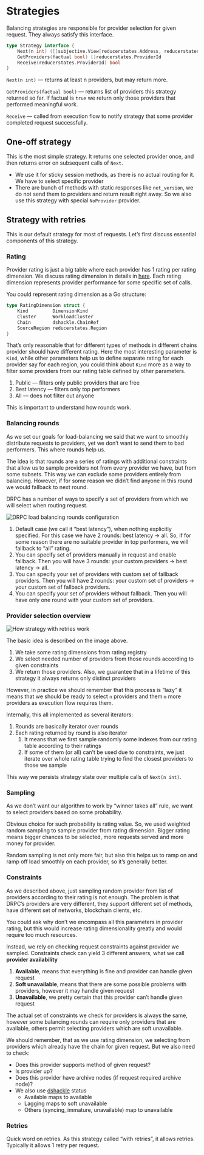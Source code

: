 
# Strategies

Balancing strategies are responsible for provider selection for given request. They always satisfy this interface.

```go
type Strategy interface {
	Next(n int) ([]subjective.View[reducerstates.Address, reducerstates.ProviderId], error)
	GetProviders(factual bool) []reducerstates.ProviderId
	Receive(reducerstates.ProviderId) bool
}
```

`Next(n int)` — returns at least n providers, but may return more.

`GetProviders(factual bool)` — returns list of providers this strategy returned so far. If factual is `true` we return only those providers that performed meaningful work.

`Receive` — called from execution flow to notify strategy that some provider completed request successfully.

## One-off strategy

This is the most simple strategy. It returns one selected provider once, and then returns error on subsequent calls of `Next`.

- We use it for sticky session methods, as there is no actual routing for it. We have to select specific provider
- There are bunch of methods with static responses like `net_version`, we do not send them to providers and return result right away. So we also use this strategy with special `NoProvider` provider.

## Strategy with retries

This is our default strategy for most of requests. Let’s first discuss essential components of this strategy.

### Rating

Provider rating is just a big table where each provider has 1 rating per rating dimension. We discuss rating dimension in details in [here](./rating.mdx). Each rating dimension represents provider performance for some specific set of calls.

You could represent rating dimension as a Go structure:

```go
type RatingDimension struct {
	Kind         DimensionKind
	Cluster      WorkloadCluster
	Chain        dshackle.ChainRef
	SourceRegion reducerstates.Region
}
```

That’s only reasonable that for different types of methods in different chains provider should have different rating. Here the most interesting parameter is `Kind`, while other parameters help us to define separate rating for each provider say for each region, you could think about `Kind` more as a way to filter some providers from our rating table defined by other parameters.

1. Public — filters only public providers that are free
2. Best latency — filters only top performers
3. All — does not filter out anyone

This is important to understand how rounds work.

### Balancing rounds

As we set our goals for load-balancing we said that we want to smoothly distribute requests to providers, yet we don’t want to send them to bad performers. This where rounds help us.

The idea is that rounds are a series of ratings with additional constraints that allow us to sample providers not from every provider we have, but from some subsets. This way we can exclude some providers entirely from balancing. However, if for some reason we didn’t find anyone in this round we would fallback to next round.

DRPC has a number of ways to specify a set of providers from which we will select when routing request.

<Image
  src={rounds}
  alt="DRPC load balancing rounds configuration"
  sizes="55vw"
/>

1. Default case (we call it “best latency”), when nothing explicitly specified. For this case we have 2 rounds: best latency → all. So, if for some reason there are no suitable provider in top performers, we will fallback to “all” rating.
2. You can specify set of providers manually in request and enable fallback. Then you will have 3 rounds: your custom providers → best latency → all.
3. You can specify your set of providers with custom set of fallback providers. Then you will have 2 rounds: your custom set of providers → your custom set of fallback providers.
4. You can specify your set of providers without fallback. Then you will have only one round with your custom set of providers.

### Provider selection overview

<Image src={withRetries} alt="How strategy with retries work" sizes="55vw" />

The basic idea is described on the image above.

1. We take some rating dimensions from rating registry
2. We select needed number of providers from those rounds according to given constraints
3. We return those providers. Also, we guarantee that in a lifetime of this strategy it always returns only distinct providers

However, in practice we should remember that this process is “lazy” it means that we should be ready to select `n` providers and them `m` more providers as execution flow requires them.

Internally, this all implemented as several iterators:

1. Rounds are basically iterator over rounds
2. Each rating returned by round is also iterator
   1. It means that we first sample randomly some indexes from our rating table according to their ratings
   2. If some of them (or all) can’t be used due to constraints, we just iterate over whole rating table trying to find the closest providers to those we sample

This way we persists strategy state over multiple calls of `Next(n int)`.

### Sampling

As we don’t want our algorithm to work by “winner takes all” rule, we want to select providers based on some probability.

Obvious choice for such probability is rating value. So, we used weighted random sampling to sample provider from rating dimension. Bigger rating means bigger chances to be selected, more requests served and more money for provider.

Random sampling is not only more fair, but also this helps us to ramp on and ramp off load smoothly on each provider, so it’s generally better.

### Constraints

As we described above, just sampling random provider from list of providers according to their rating is not enough. The problem is that DRPC’s providers are very different, they support different set of methods, have different set of networks, blockchain clients, etc.

You could ask why don’t we encompass all this parameters in provider rating, but this would increase rating dimensionality greatly and would require too much resources.

Instead, we rely on checking request constraints against provider we sampled. Constraints check can yield 3 different answers, what we call **provider availability**

1. **Available**, means that everything is fine and provider can handle given request
2. **Soft unavailable**, means that there are some possible problems with providers, however it may handle given request
3. **Unavailable**, we pretty certain that this provider can’t handle given request

The actual set of constraints we check for providers is always the same, however some balancing rounds can require only providers that are available, others permit selecting providers which are soft unavailable.

We should remember, that as we use rating dimension, we selecting from providers which already have the chain for given request. But we also need to check:

- Does this provider supports method of given request?
- Is provider up?
- Does this provider have archive nodes (if request required archive node)?
- We also use [dshackle](https://github.com/p2p-org/dshackle/blob/master/README.adoc) status
  - Available maps to available
  - Lagging maps to soft unavailable
  - Others (syncing, immature, unavailable) map to unavailable

### Retries

Quick word on retries. As this strategy called “with retries”, it allows retries. Typically it allows 1 retry per request.
